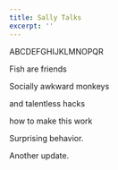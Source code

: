 ```yaml
---
title: Sally Talks
excerpt: ''
---
```


ABCDEFGHIJKLMNOPQR

Fish are friends

Socially awkward monkeys

and talentless hacks

how to make this work

Surprising behavior.

Another update.
